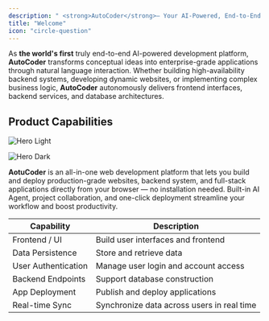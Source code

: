 ```yaml
---
description: " <strong>AutoCoder</strong>– Your AI-Powered, End-to-End Software Development Platform."
title: "Welcome"
icon: "circle-question"
---
```


As **the world's first** truly end-to-end AI-powered development platform, **AutoCoder** transforms conceptual ideas into enterprise-grade applications through natural language interaction. Whether building high-availability backend systems, developing dynamic websites, or implementing complex business logic, **AutoCoder** autonomously delivers frontend interfaces, backend services, and database architectures.

## **Product Capabilities**

<img
  className="mint-block dark:mint-hidden rounded-2xl"
  src="/home.jpeg"
  alt="Hero Light"
  title={true}
/>

<img
  className="hidden dark:block rounded-2xl"
  src="/home.jpeg"
  alt="Hero Dark"
/>

**AotuCoder** is an all-in-one web development platform that lets you build and deploy production-grade websites, backend system, and full-stack applications directly from your browser — no installation needed. Built-in AI Agent, project collaboration, and one-click deployment streamline your workflow and boost productivity.

| **Capability**      | **Description**                            |
| ------------------- | ------------------------------------------ |
| Frontend / UI       | Build user interfaces and frontend         |
| Data Persistence    | Store and retrieve data                    |
| User Authentication | Manage user login and account access       |
| Backend Endpoints   | Support database construction              |
| App Deployment      | Publish and deploy applications            |
| Real-time Sync      | Synchronize data across users in real time |